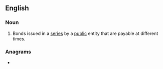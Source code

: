 ==English==

===Noun===
{{en-noun}}

# {{lb|en|legal}} Bonds issued in a [[series]] by a [[public]] entity that are payable at different times.

===Anagrams===
* {{anagrams|en|bandoliers|indorsable}}